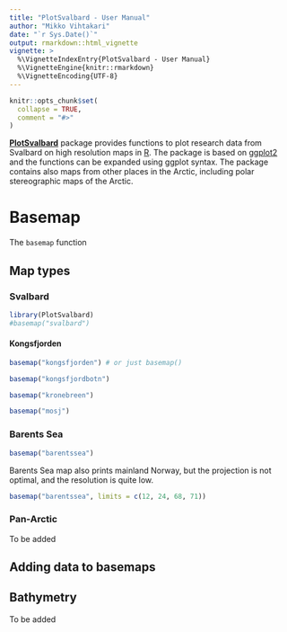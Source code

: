 ```yaml
---
title: "PlotSvalbard - User Manual"
author: "Mikko Vihtakari"
date: "`r Sys.Date()`"
output: rmarkdown::html_vignette
vignette: >
  %\VignetteIndexEntry{PlotSvalbard - User Manual}
  %\VignetteEngine{knitr::rmarkdown}
  %\VignetteEncoding{UTF-8}
---
```


```r
knitr::opts_chunk$set(
  collapse = TRUE,
  comment = "#>"
)
```

[**PlotSvalbard**](https://github.com/MikkoVihtakari/PlotSvalbard) package provides functions to plot research data from Svalbard on high resolution maps in [R](https://www.r-project.org/). The package is based on [ggplot2](http://ggplot2.tidyverse.org/reference/) and the functions can be expanded using ggplot syntax. The package contains also maps from other places in the Arctic, including polar stereographic maps of the Arctic.

# Basemap

The `basemap` function 

## Map types

### Svalbard

```r
library(PlotSvalbard)
#basemap("svalbard")
```

#### Kongsfjorden

```r
basemap("kongsfjorden") # or just basemap()
```

```r
basemap("kongsfjordbotn")
```

```r
basemap("kronebreen")
```

```r
basemap("mosj")
```

### Barents Sea

```r
basemap("barentssea")
```

Barents Sea map also prints mainland Norway, but the projection is not optimal, and the resolution is quite low.

```r
basemap("barentssea", limits = c(12, 24, 68, 71))
```

### Pan-Arctic

To be added

## Adding data to basemaps

## Bathymetry

To be added

<!-- # Stuff to be deleted -->

<!-- ## Styles -->

<!-- The `html_vignette` template includes a basic CSS theme. To override this theme you can specify your own CSS in the document metadata as follows: -->

<!--     output:  -->
<!--       rmarkdown::html_vignette: -->
<!--         css: mystyles.css -->

<!-- ## Figures -->

<!-- The figure sizes have been customised so that you can easily put two images side-by-side.  -->

<!-- ```{r, fig.show='hold'} -->
<!-- plot(1:10) -->
<!-- plot(10:1) -->
<!-- ``` -->

<!-- You can enable figure captions by `fig_caption: yes` in YAML: -->

<!--     output: -->
<!--       rmarkdown::html_vignette: -->
<!--         fig_caption: yes -->

<!-- Then you can use the chunk option `fig.cap = "Your figure caption."` in **knitr**. -->

<!-- ## More Examples -->

<!-- You can write math expressions, e.g. $Y = X\beta + \epsilon$, footnotes^[A footnote here.], and tables, e.g. using `knitr::kable()`. -->

<!-- ```{r, echo=FALSE, results='asis'} -->
<!-- knitr::kable(head(mtcars, 10)) -->
<!-- ``` -->

<!-- Also a quote using `>`: -->

<!-- > "He who gives up [code] safety for [code] speed deserves neither." -->
<!-- ([via](https://twitter.com/hadleywickham/status/504368538874703872)) -->
